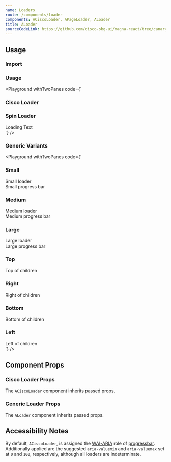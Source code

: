 ```yaml
---
name: Loaders
route: /components/loader
components: ACiscoLoader, APageLoader, ALoader
title: ALoader
sourceCodeLink: https://github.com/cisco-sbg-ui/magna-react/tree/canary/framework/components/ALoader
---
```


## Usage

### Import

<ComponentImport components="ACiscoLoader, APageLoader, ALoader" />

### Usage

<Playground
  withTwoPanes
  code={`<div>
  <h3>Cisco Loader</h3>
  <ACiscoLoader className="mx-auto" />
  <ADivider />
   <h3>Spin Loader</h3>
  <ASpinner>Loading Text</ASpinner><br />
</div>
`}
/>

### Generic Variants

<Playground
  withTwoPanes
  code={`<div>
   <h3>Small</h3>
    <ALoader variant="spinner" size="small">Small loader</ALoader><br />
    <ALoader variant="progressbar" size="small" indicatorProps={{indeterminate: true}}>Small progress bar</ALoader><br />
  <ADivider />
     <h3>Medium</h3>
    <ALoader variant="spinner" size="medium">Medium loader</ALoader><br />
    <ALoader variant="progressbar" size="medium" indicatorProps={{indeterminate: true}}>Medium progress bar</ALoader><br />
  <ADivider />
   <h3>Large</h3>
  <ALoader variant="spinner" size="large">Large loader</ALoader><br />
    <ALoader variant="progressbar" size="large" indicatorProps={{indeterminate: true}}>Large progress bar</ALoader><br />
  <ADivider />
  <h3>Top</h3>
  <ALoader placement="top">Top of children</ALoader>
  <ADivider />
  <h3>Right</h3>
  <ALoader placement="right">Right of children</ALoader>
  <ADivider />
    <h3>Bottom</h3>
  <ALoader placement="bottom">Bottom of children</ALoader>
  <ADivider />
    <h3>Left</h3>
  <ALoader placement="left">Left of children</ALoader>
</div>
`}
/>

## Component Props

### Cisco Loader Props

The `ACiscoLoader` component inherits passed props.

<Props of="ACiscoLoader" />

### Generic Loader Props

The `ALoader` component inherits passed props.

<Props of="ALoader" />

## Accessibility Notes

By default, `ACiscoLoader`, is assigned the [WAI-ARIA](https://www.w3.org/WAI/standards-guidelines/aria/) role of [progressbar](https://www.w3.org/TR/wai-aria/#progressbar).
Additionally applied are the suggested `aria-valuemin` and `aria-valuemax` set at `0` and `100`, respectively, although all loaders are indeterminate.
